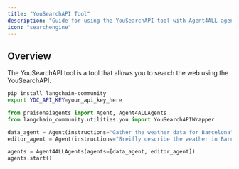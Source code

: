 ```yaml
---
title: "YouSearchAPI Tool"
description: "Guide for using the YouSearchAPI tool with Agent4ALL agents."
icon: "searchengine"
---
```


## Overview

The YouSearchAPI tool is a tool that allows you to search the web using the YouSearchAPI.

```bash
pip install langchain-community
export YDC_API_KEY=your_api_key_here
```

```python
from praisonaiagents import Agent, Agent4ALLAgents
from langchain_community.utilities.you import YouSearchAPIWrapper

data_agent = Agent(instructions="Gather the weather data for Barcelona", tools=[YouSearchAPIWrapper])
editor_agent = Agent(instructions="Breifly describe the weather in Barcelona")

agents = Agent4ALLAgents(agents=[data_agent, editor_agent])
agents.start()
```